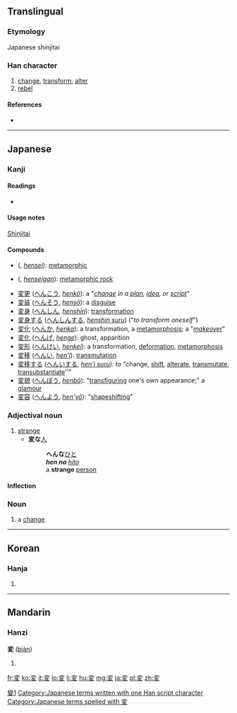 {{also|變|变}}
==Translingual==
{{ja-forms|変|[[变]]|[[變]]}}

===Etymology===
Japanese shinjitai {{Han simp|變|f=䜌|t=亦}}

===Han character===
{{Han char|rn=34|rad=夂|as=06|sn=9|four=|canj=卜金竹水 (YCHE)}}

# [[change]], [[transform]], [[alter]]
# [[rebel]]

====References====
* {{Han ref|kx=0245.101|dkj=05703|hdz=20869.080|uh=5909|ud=22793}}

----

==Japanese==

===Kanji===
{{ja-kanji|grade=4|rs=夊06}}

====Readings====
* {{ja-readings|on=[[へん]] (''hen'')|kun=[[かわる]] (''kawaru''), [[かえる]] (''kaeru'')}}

====Usage notes====
[[shinjitai|Shinjitai]]

====Compounds====
{{der-top|Compounds}}
* {{l|ja|変成}} ({{l|ja|へんせい}}, ''[[hensei]]''): [[metamorphic]]
* {{l|ja|変成岩}} ({{l|ja|へんせいがん}}, ''[[henseigan]]''): [[metamorphic rock]]
* [[変更]] ([[へんこう]], ''[[henkō]]''): a "''[[change]] in a [[plan]], [[idea]], or [[script]]''"
* [[変装]] ([[へんそう]], ''[[hensō]]''): a [[disguise]]
* [[変身]] ([[へんしん]], ''[[henshin]]''): [[transformation]]
* [[変身する]] ([[へんしんする]], ''[[henshin suru]]'') ("''to transform oneself''")
* [[変化]] ([[へんか]], ''[[henka]]''): a transformation, a [[metamorphosis]]; a "''[[makeover]]''"
* [[変化]] ([[へんげ]], ''[[henge]]''): ghost, apparition
* [[変形]] ([[へんけい]], ''[[henkei]]''):  a transformation, [[deformation]], [[metamorphosis]]
* [[変移]] ([[へんい]], ''[[hen'i]]''): [[transmutation]]
* [[変移する]] ([[へんいする]], ''[[hen'i suru]]): to "''change, [[shift]], [[alterate]], [[transmutate]], [[transubstantiate]]''"
* [[変貌]] ([[へんぼう]], ''[[henbō]]''): "[[transfiguring]] one's own appearance;" a [[glamour]]
* [[変容]] ([[へんよう]], ''[[hen'yō]]''):  "[[shapeshifting]]"
{{bottom}}

===Adjectival noun===
{{ja-adj|s|decl=na|hira=へん|rom=hen|kyu=變}}

# [[strange]]
#* '''変な'''[[人]]
#*: '''へんな'''[[ひと]]
#*: '''''hen na''' [[hito]]''
#*: a '''strange''' [[person]]

====Inflection====
{{ja-na|変|へん|hen}}

===Noun===
{{ja-noun|s|hira=へん|rom=hen|kyu=變}}

# a [[change]]

[[Category:CJKV characters simplified differently in Japan and China|變1]]
[[Category:Japanese terms written with one Han script character]]
[[Category:Japanese terms spelled with 変]]
----

==Korean==

===Hanja===
{{ko-hanja|hangeul=[[변]]|eumhun=|rv=byeon|mr=pyŏn|y=pyen}}

# {{defn|lang=ko|sort=夊06}}

----

==Mandarin==

===Hanzi===
'''変''' ([[biàn]])

# {{defn|lang=cmn|sort=夊06}}

[[fr:変]]
[[ko:変]]
[[it:変]]
[[lo:変]]
[[li:変]]
[[hu:変]]
[[mg:変]]
[[ja:変]]
[[pl:変]]
[[zh:変]]